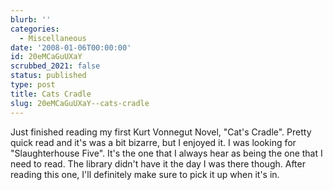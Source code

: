 ```yaml
---
blurb: ''
categories:
  - Miscellaneous
date: '2008-01-06T00:00:00'
id: 20eMCaGuUXaY
scrubbed_2021: false
status: published
type: post
title: Cats Cradle
slug: 20eMCaGuUXaY--cats-cradle
---
```


Just finished reading my first Kurt Vonnegut Novel, "Cat's Cradle".
Pretty quick read and it's was a bit bizarre, but I enjoyed it. I
was looking for "Slaughterhouse Five". It's the one that I always
hear as being the one that I need to read. The library didn't have
it the day I was there though. After reading this one, I'll
definitely make sure to pick it up when it's in.
